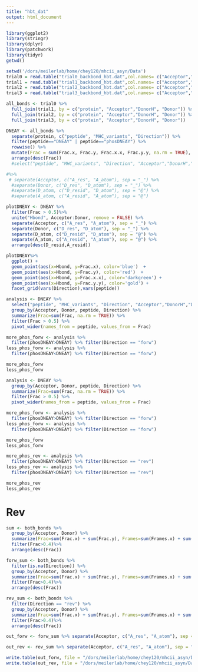 ```yaml
---
title: "hbt_dat"
output: html_document
---
```


```r
library(ggplot2)
library(stringr)
library(dplyr)
library(patchwork)
library(tidyr)
getwd()
```

```r
setwd('/dors/meilerlab/home/chey120/mhcii_asyn/Data')
trial0 = read.table("trial0_backbond_hbt.dat",col.names= c("Acceptor","DonorH", "Donor", "Frames","Frac","AvgDist", "AvgAng", "protein")) 
trial1 = read.table("trial1_backbond_hbt.dat",col.names= c("Acceptor","DonorH", "Donor", "Frames","Frac","AvgDist", "AvgAng", "protein"))
trial2 = read.table("trial2_backbond_hbt.dat",col.names= c("Acceptor","DonorH", "Donor", "Frames","Frac","AvgDist", "AvgAng", "protein"))
trial3 = read.table("trial3_backbond_hbt.dat",col.names= c("Acceptor","DonorH", "Donor", "Frames","Frac","AvgDist", "AvgAng", "protein"))

all_bonds <- trial0 %>%
  full_join(trial1, by = c("protein", "Acceptor","DonorH", "Donor")) %>%
  full_join(trial2, by = c("protein", "Acceptor","DonorH", "Donor")) %>%
  full_join(trial3, by = c("protein", "Acceptor","DonorH", "Donor")) 
```

```r
DNEAY <- all_bonds %>% 
  separate(protein, c("peptide", "MHC_variants", "Direction")) %>%
  filter(peptide=="DNEAY" | peptide=="phosDNEAY") %>% 
  rowwise() %>% 
  mutate(Frac = sum(Frac.x, Frac.y, Frac.x.x, Frac.y.y, na.rm = TRUE), Direction = replace_na(Direction, "forw")) %>%
  arrange(desc(Frac)) 
  #select("peptide", "MHC_variants", "Direction", "Acceptor","DonorH","Donor", "Frac") 

#%>%
 # separate(Acceptor, c("A_res", "A_atom"), sep = "_") %>% 
  #separate(Donor, c("D_res", "D_atom"), sep = "_") %>% 
  #separate(D_atom, c("D_resid", "D_atom"), sep = "@") %>% 
  #separate(A_atom, c("A_resid", "A_atom"), sep = "@") 

plotDNEAY <- DNEAY %>%
  filter(Frac > 0.5)%>%
  unite("Hbond", Acceptor:Donor, remove = FALSE) %>%
  separate(Acceptor, c("A_res", "A_atom"), sep = "_") %>% 
  separate(Donor, c("D_res", "D_atom"), sep = "_") %>% 
  separate(D_atom, c("D_resid", "D_atom"), sep = "@") %>% 
  separate(A_atom, c("A_resid", "A_atom"), sep = "@") %>%
  arrange(desc(D_resid,A_resid))

plotDNEAY%>%
  ggplot() + 
  geom_point(aes(x=Hbond, y=Frac.x), color='blue')  +   
  geom_point(aes(x=Hbond, y=Frac.y), color='red')  +   
  geom_point(aes(x=Hbond, y=Frac.x.x), color='darkgreen') +
  geom_point(aes(x=Hbond, y=Frac.y.y), color='gold') +
  facet_grid(vars(Direction),vars(peptide))
```

```r
analysis <- DNEAY %>%
  select("peptide", "MHC_variants", "Direction", "Acceptor","DonorH","Donor", "Frac") %>%
  group_by(Acceptor, Donor, peptide, Direction) %>%
  summarize(Frac=sum(Frac, na.rm = TRUE)) %>%
  filter(Frac > 0.5) %>%
  pivot_wider(names_from = peptide, values_from = Frac)

more_phos_forw <- analysis %>% 
  filter(phosDNEAY>DNEAY) %>% filter(Direction == "forw")
less_phos_forw <- analysis %>% 
  filter(phosDNEAY<DNEAY) %>% filter(Direction == "forw")

more_phos_forw
less_phos_forw
```

```r
analysis <- DNEAY %>%
  group_by(Acceptor, Donor, peptide, Direction) %>%
  summarize(Frac=sum(Frac, na.rm = TRUE)) %>%
  filter(Frac > 0.5) %>%
  pivot_wider(names_from = peptide, values_from = Frac)

more_phos_forw <- analysis %>% 
  filter(phosDNEAY>DNEAY) %>% filter(Direction == "forw")
less_phos_forw <- analysis %>% 
  filter(phosDNEAY<DNEAY) %>% filter(Direction == "forw")

more_phos_forw
less_phos_forw
```
```r
more_phos_rev <- analysis %>% 
  filter(phosDNEAY>DNEAY) %>% filter(Direction == "rev")
less_phos_rev <- analysis %>% 
  filter(phosDNEAY<DNEAY) %>% filter(Direction == "rev")

more_phos_rev
less_phos_rev
```
# Rev
```r
sum <- both_bonds %>%
  group_by(Acceptor, Donor) %>%
  summarize(Frac=sum(Frac.x) + sum(Frac.y), Frames=sum(Frames.x) + sum(Frames.y), freq=n())%>%
  filter(Frac>0.4)%>%
  arrange(desc(Frac))

forw_sum <- both_bonds %>%
  filter(is.na(Direction)) %>%
  group_by(Acceptor, Donor) %>%
  summarize(Frac=sum(Frac.x) + sum(Frac.y), Frames=sum(Frames.x) + sum(Frames.y), freq=n())%>%
  filter(Frac>0.4)%>%
  arrange(desc(Frac))

rev_sum <- both_bonds %>%
  filter(Direction == "rev") %>%
  group_by(Acceptor, Donor) %>%
  summarize(Frac=sum(Frac.x) + sum(Frac.y), Frames=sum(Frames.x) + sum(Frames.y), freq=n())%>%
  filter(Frac>0.4)%>%
  arrange(desc(Frac))
```

```r
out_forw <- forw_sum %>% separate(Acceptor, c("A_res", "A_atom"), sep = "_") %>% separate(Donor, c("D_res", "D_atom"), sep = "_") %>% mutate(out = str_c(":", A_atom," :", D_atom)) %>% select(out)

out_rev <- rev_sum %>% separate(Acceptor, c("A_res", "A_atom"), sep = "_") %>% separate(Donor, c("D_res", "D_atom"), sep = "_") %>% mutate(out = str_c(":", A_atom," :", D_atom)) %>% select(out)

write.table(out_forw, file = "/dors/meilerlab/home/chey120/mhcii_asyn/Data/DNEAY_forw.txt", row.names = FALSE, col.names = FALSE, quote = FALSE)
write.table(out_rev, file = "/dors/meilerlab/home/chey120/mhcii_asyn/Data/DNEAY_rev.txt", row.names = FALSE, col.names = FALSE, quote = FALSE)
```
